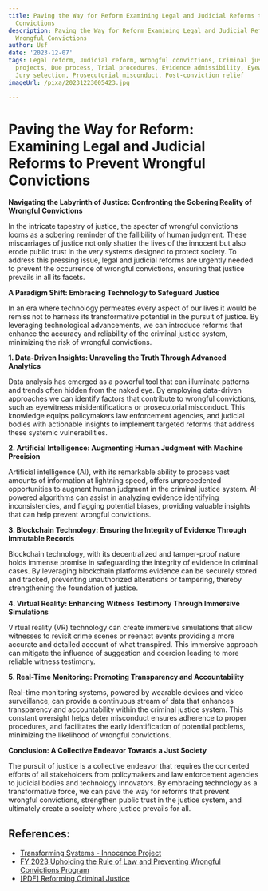 ```yaml
---
title: Paving the Way for Reform Examining Legal and Judicial Reforms to Prevent Wrongful
  Convictions
description: Paving the Way for Reform Examining Legal and Judicial Reforms to Prevent
  Wrongful Convictions
author: Usf
date: '2023-12-07'
tags: Legal reform, Judicial reform, Wrongful convictions, Criminal justice, Innocence
  projects, Due process, Trial procedures, Evidence admissibility, Eyewitness identification,
  Jury selection, Prosecutorial misconduct, Post-conviction relief
imageUrl: /pixa/20231223005423.jpg

---
```

# Paving  the Way for Reform:  Examining Legal and  Judicial Reforms to Prevent Wrongful Convictions

**Navigating the Labyrinth of Justice: Confronting the Sobering Reality of Wrongful Convictions**

In  the intricate tapestry of justice, the specter of wrongful convictions looms as a  sobering reminder of the fallibility of human judgment. These miscarriages of justice not only shatter the  lives of the innocent but also  erode public trust in the very systems designed to protect society. To address this pressing issue, legal and judicial reforms are urgently needed to  prevent the occurrence of wrongful convictions, ensuring that justice prevails in all its facets.

**A Paradigm Shift: Embracing  Technology  to Safeguard Justice**

In an  era where technology permeates  every aspect of our lives it would be remiss not to harness its transformative potential  in the pursuit of justice. By leveraging technological advancements, we can introduce reforms that enhance  the  accuracy and reliability of the criminal justice system, minimizing  the  risk of wrongful convictions.

**1. Data-Driven Insights: Unraveling the Truth Through Advanced Analytics**

Data analysis has emerged as a powerful tool that can illuminate patterns  and trends often hidden from the naked eye. By employing data-driven approaches we can identify factors that contribute to wrongful convictions, such  as eyewitness misidentifications or prosecutorial  misconduct. This knowledge equips policymakers law enforcement agencies, and judicial bodies with actionable insights to implement targeted reforms that address these systemic vulnerabilities.

**2. Artificial Intelligence:  Augmenting Human Judgment with Machine Precision**

Artificial intelligence (AI), with its remarkable  ability to process vast amounts of information at lightning  speed, offers unprecedented opportunities to augment  human judgment in the criminal justice system. AI-powered algorithms can assist in analyzing evidence identifying inconsistencies, and flagging potential biases, providing valuable insights  that can help prevent wrongful  convictions.

**3. Blockchain Technology: Ensuring the Integrity of Evidence Through Immutable Records**

Blockchain technology, with its decentralized and tamper-proof  nature holds immense promise in safeguarding  the integrity  of evidence in criminal cases. By leveraging blockchain platforms evidence can be  securely stored and tracked, preventing unauthorized alterations or  tampering, thereby strengthening the foundation of justice.

**4.  Virtual Reality:  Enhancing Witness Testimony Through Immersive Simulations**

Virtual reality (VR) technology can create immersive simulations that  allow witnesses  to revisit  crime scenes or reenact events providing a more  accurate and detailed account of what transpired. This immersive approach can mitigate the influence of suggestion and coercion leading  to more reliable witness testimony.

**5. Real-Time  Monitoring:  Promoting Transparency and Accountability**

Real-time monitoring systems, powered by  wearable devices and  video surveillance, can provide a continuous stream of data that enhances  transparency and accountability within the criminal justice system. This constant oversight helps deter  misconduct ensures  adherence to proper  procedures, and facilitates the early identification of potential problems, minimizing the likelihood of wrongful  convictions.

**Conclusion: A  Collective Endeavor Towards a Just Society**

The pursuit of justice is a collective endeavor that requires the concerted efforts of all stakeholders from policymakers and law enforcement agencies to judicial bodies and technology innovators.  By embracing technology as a transformative force, we can pave the  way for reforms that prevent wrongful convictions, strengthen public trust in the justice system, and ultimately create  a society where justice prevails for all.

## References:
- [Transforming Systems - Innocence Project](https://innocenceproject.org/transforming-systems/)
- [FY 2023 Upholding the Rule of Law and Preventing Wrongful Convictions Program](https://bja.ojp.gov/funding/opportunities/o-bja-2023-171677)
- [[PDF] Reforming Criminal Justice](https://academyforjustice.asu.edu/wp-content/uploads/2022/04/Reforming-Criminal-Justice_Vol_1.pdf)
